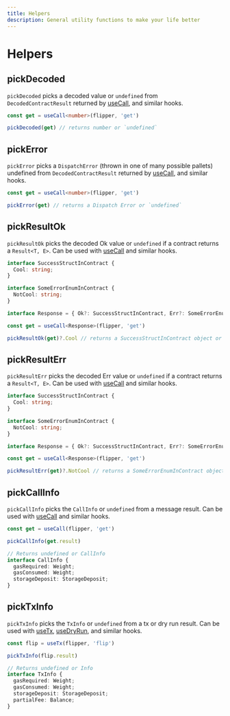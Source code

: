 ```yaml
---
title: Helpers
description: General utility functions to make your life better
---
```


# Helpers

## pickDecoded

`pickDecoded` picks a decoded value or `undefined` from `DecodedContractResult` returned
by [useCall](/frontend/core/hooks/contracts/use-call), and similar hooks.

```ts
const get = useCall<number>(flipper, 'get')

pickDecoded(get) // returns number or `undefined`
```

## pickError

`pickError` picks a `DispatchError` (thrown in one of many possible pallets) undefined
from `DecodedContractResult` returned by
[useCall](/frontend/core/hooks/contracts/use-call), and similar hooks.

```ts
const get = useCall<number>(flipper, 'get')

pickError(get) // returns a Dispatch Error or `undefined`
```

## pickResultOk

`pickResultOk` picks the decoded Ok value or `undefined` if a contract returns a `Result<T,
E>`. Can be used with [useCall](/frontend/core/hooks/contracts/use-call) and similar
hooks.

```ts
interface SuccessStructInContract {
  Cool: string;
}

interface SomeErrorEnumInContract {
  NotCool: string;
}

interface Response = { Ok?: SuccessStructInContract, Err?: SomeErrorEnumInContract }

const get = useCall<Response>(flipper, 'get')

pickResultOk(get)?.Cool // returns a SuccessStructInContract object or `undefined`
```

## pickResultErr

`pickResultErr` picks the decoded Err value or `undefined` if a contract returns a `Result<T,
E>`. Can be used with [useCall](/frontend/core/hooks/contracts/use-call) and similar
hooks.

```ts
interface SuccessStructInContract {
  Cool: string;
}

interface SomeErrorEnumInContract {
  NotCool: string;
}

interface Response = { Ok?: SuccessStructInContract, Err?: SomeErrorEnumInContract }

const get = useCall<Response>(flipper, 'get')

pickResultErr(get)?.NotCool // returns a SomeErrorEnumInContract object or `undefined`
```

## pickCallInfo

`pickCallInfo` picks the `CallInfo` or `undefined` from a message result. Can be used with
[useCall](/frontend/core/hooks/contracts/use-call) and similar hooks.

```ts
const get = useCall(flipper, 'get')

pickCallInfo(get.result)

// Returns undefined or CallInfo
interface CallInfo {
  gasRequired: Weight;
  gasConsumed: Weight;
  storageDeposit: StorageDeposit;
}
```

## pickTxInfo

`pickTxInfo` picks the `TxInfo` or `undefined` from a tx or dry run result. Can be used with
[useTx](/frontend/core/hooks/contracts/use-tx),
[useDryRun](/frontend/core/hooks/contracts/use-dry-run), and similar hooks.

```ts
const flip = useTx(flipper, 'flip')

pickTxInfo(flip.result)

// Returns undefined or Info
interface TxInfo {
  gasRequired: Weight;
  gasConsumed: Weight;
  storageDeposit: StorageDeposit;
  partialFee: Balance;
}
```